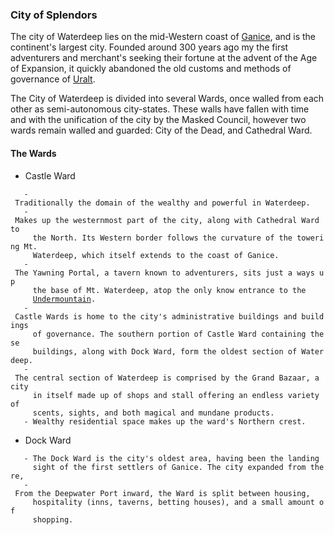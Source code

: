 === City of Splendors ===

The city of Waterdeep lies on the mid-Western coast of [[Ganice]], and is the 
continent's largest city.  Founded around 300 years ago my the first 
adventurers and merchant's seeking their fortune at the advent of the Age 
of Expansion, it quickly abandoned the old customs and methods of 
governance of [[Uralt]].

The City of Waterdeep is divided into several Wards, once walled from each other
as semi-autonomous city-states. These walls have fallen with time and with the
unification of the city by the Masked Council, however two wards remain walled
and guarded: City of the Dead, and Cathedral Ward.

==== The Wards ====
* Castle Ward
    - Traditionally the domain of the wealthy and powerful in Waterdeep.
    - Makes up the westernmost part of the city, along with Cathedral Ward to
      the North. Its Western border follows the curvature of the towering Mt.
      Waterdeep, which itself extends to the coast of Ganice.
    - The Yawning Portal, a tavern known to adventurers, sits just a ways up
      the base of Mt. Waterdeep, atop the only know entrance to the
      [[Undermountain]].
    - Castle Wards is home to the city's administrative buildings and buildings
      of governance. The southern portion of Castle Ward containing these
      buildings, along with Dock Ward, form the oldest section of Waterdeep. 
    - The central section of Waterdeep is comprised by the Grand Bazaar, a city
      in itself made up of shops and stall offering an endless variety of
      scents, sights, and both magical and mundane products. 
    - Wealthy residential space makes up the ward's Northern crest.

* Dock Ward
    - The Dock Ward is the city's oldest area, having been the landing
      sight of the first settlers of Ganice. The city expanded from there, 
    - From the Deepwater Port inward, the Ward is split between housing,
      hospitality (inns, taverns, betting houses), and a small amount of
      shopping.
